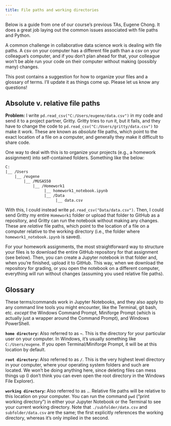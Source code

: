```yaml
---
title: File paths and working directories
---
```


::: {.callout-note}
Below is a guide from one of our course's previous TAs, Eugene Chong. It does a great job laying out the common issues associated with file paths and Python.
:::

A common challenge in collaborative data science work is dealing with file 
paths. A csv on your computer has a different file path than a csv on your 
colleague’s computer, and if you don’t plan ahead for that, your colleague 
won’t be able run your code on their computer without making (possibly many) changes.

This post contains a suggestion for how to organize your files and a 
glossary of terms. I’ll update it as things come up. Please let us know any questions!


## Absolute v. relative file paths


**Problem:** I write `pd.read_csv("C:/Users/eugene/data.csv")` in my code 
and send it to a project partner, Gritty. Gritty tries to run it, but it fails, 
and they have to change the code to `pd.read_csv("C:/Users/gritty/data.csv")` 
to make it work. These are known as _absolute_ file paths, which point to the 
exact location of a file on a computer, and generally they make it difficult to share code.

One way to deal with this is to organize your projects 
(e.g., a homework assignment) into self-contained folders. Something like the below:

```default
C:
|__ /Users
    |__ /eugene
        |__ /MUSA550
            |__ /Homework1
                 |__ homework1_notebook.ipynb
                 |__ /Data
                      |__ data.csv
```

With this, I could instead write `pd.read_csv("Data/data.csv")`. Then, 
I could send Gritty my entire `Homework1` folder or upload that folder to
 GitHub as a repository, and Gritty can run the notebook without making any 
 changes. These are _relative_ file paths, which point to the location of a file on a computer relative to the working directory (i.e., the folder where `homework1_notebook.ipynb` is saved).

For your homework assignments, the most straightforward way to structure your 
files is to download the entire GitHub repository for that assignment (see below). Then, you can create a Jupyter notebook in that folder and, when you’re finished, upload it to GitHub. This way, when we download the 
repository for grading, or you open the notebook on a different computer, everything will run without changes (assuming you used relative file paths).


## Glossary


These terms/commands work in Jupyter Notebooks, and they also apply to any command line tools you might encounter, like the Terminal, git bash, etc. _except_ the Windows Command Prompt, Miniforge Prompt (which is actually just a wrapper around the Command Prompt), and Windows PowerShell.

**`home directory`:** Also referred to as **`~`**. This is the directory for your particular user on your computer. In Windows, it’s usually something like `C:/Users/eugene`. If you open Terminal/Miniforge Prompt, it will be at this location by default.

**`root directory`:** Also referred to as **`/`**. This is the very highest level directory in your computer, where your operating system folders and such are located. We won’t be doing anything here, since deleting files can mess things up (I don’t think you can even open the root directory in the Windows File Explorer).

**`working directory`:** Also referred to as **`.`**. Relative file paths will be relative to this location on your computer. You can run the command `pwd` (“print working directory”) in either your Jupyter Notebook or the Terminal to see your current working directory. Note that `./subfolder/data.csv` and `subfolder/data.csv` are the same; the first explicitly references the working directory, whereas it’s only implied in the second.